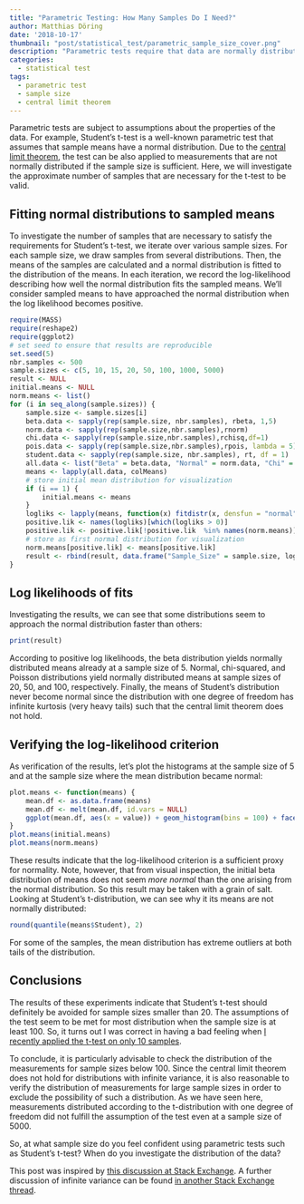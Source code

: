 ```yaml
---
title: "Parametric Testing: How Many Samples Do I Need?"
author: Matthias Döring
date: '2018-10-17'
thumbnail: "post/statistical_test/parametric_sample_size_cover.png"
description: "Parametric tests require that data are normally distributed. Here, you will learn how many samples are necessary to satisfy the assumptions of parametric tests."
categories:
  - statistical test
tags:
  - parametric test
  - sample size
  - central limit theorem
---
```

Parametric tests are subject to assumptions about the properties of the data. For example, Student's t-test is a well-known parametric test that assumes that sample means have a normal distribution. Due to the [central limit theorem](https://en.wikipedia.org/wiki/Central_limit_theorem), the test can be also applied to measurements that are not normally distributed if the sample size is sufficient. Here, we will investigate the approximate number of samples that are necessary for the t-test to be valid.
<!--more-->

## Fitting normal distributions to sampled means

To investigate the number of samples that are necessary to satisfy the requirements for Student's t-test, we iterate over various sample sizes. For each sample size, we draw samples from several distributions. Then, the means of the samples are calculated and a normal distribution is fitted to the distribution of the means. In each iteration, we record the log-likelihood describing how well the normal distribution fits the sampled means. We'll consider sampled means to have approached the normal distribution when the log likelihood becomes positive. 

```r
require(MASS)
require(reshape2)
require(ggplot2)
# set seed to ensure that results are reproducible
set.seed(5)
nbr.samples <- 500
sample.sizes <- c(5, 10, 15, 20, 50, 100, 1000, 5000)
result <- NULL
initial.means <- NULL
norm.means <- list()
for (i in seq_along(sample.sizes)) {
    sample.size <- sample.sizes[i]
    beta.data <- sapply(rep(sample.size, nbr.samples), rbeta, 1,5)
    norm.data <- sapply(rep(sample.size,nbr.samples),rnorm)
    chi.data <- sapply(rep(sample.size,nbr.samples),rchisq,df=1)
    pois.data <- sapply(rep(sample.size,nbr.samples),rpois, lambda = 5)
    student.data <- sapply(rep(sample.size, nbr.samples), rt, df = 1)
    all.data <- list("Beta" = beta.data, "Normal" = norm.data, "Chi" = chi.data, "Poisson" = pois.data, "Student" = student.data)
    means <- lapply(all.data, colMeans)
    # store initial mean distribution for visualization
    if (i == 1) {
        initial.means <- means
    }
    logliks <- lapply(means, function(x) fitdistr(x, densfun = "normal")$loglik)
    positive.lik <- names(logliks)[which(logliks > 0)]
    positive.lik <- positive.lik[!positive.lik  %in% names(norm.means)]
    # store as first normal distribution for visualization
    norm.means[positive.lik] <- means[positive.lik]
    result <- rbind(result, data.frame("Sample_Size" = sample.size, logliks))
}
```

## Log likelihoods of fits

Investigating the results, we can see that some distributions seem to approach the normal distribution faster than others:

```r
print(result)
```

According to positive log likelihoods, the beta distribution yields normally distributed means already at a sample size of 5. Normal, chi-squared, and Poisson distributions yield normally distributed means at sample sizes of 20, 50, and 100, respectively. Finally, the means of Student's distribution never become normal since the distribution with one degree of freedom has infinite kurtosis (very heavy tails) such that the central limit theorem does not hold.

## Verifying the log-likelihood criterion

As verification of the results, let's plot the histograms at the sample size of 5 and at the sample size where the mean distribution became normal:

```r
plot.means <- function(means) {
    mean.df <- as.data.frame(means)
    mean.df <- melt(mean.df, id.vars = NULL)
    ggplot(mean.df, aes(x = value)) + geom_histogram(bins = 100) + facet_wrap(.~variable, scales = "free_x")
}
plot.means(initial.means)
plot.means(norm.means)
```

These results indicate that the log-likelihood criterion is a sufficient proxy for normality. Note, however, that from visual inspection, the initial beta distribution of means does not seem *more normal* than the one arising from the normal distribution. So this result may be taken with a grain of salt. Looking at Student's t-distribution, we can see why it its means are not normally distributed:

```r
round(quantile(means$Student), 2)
```

For some of the samples, the mean distribution has extreme outliers at both tails of the distribution.

## Conclusions

The results of these experiments indicate that Student's t-test should definitely be avoided for sample sizes smaller than 20. The assumptions of the test seem to be met for most distribution when the sample size is at least 100. So, it turns out I was correct in having a bad feeling when [I recently applied the t-test on only 10 samples](/post/statistical_test/signed_wilcox_rank_test/). 

To conclude, it is particularly advisable to check the distribution of the measurements for sample sizes below 100. Since the central limit theorem does not hold for distributions with infinite variance, it is also reasonable to verify the distribution of measurements for large sample sizes in order to exclude the possibility of such a distribution. As we have seen here, measurements distributed according to the t-distribution with one degree of freedom did not fulfill the assumption of the test even at a sample size of 5000.

So, at what sample size do you feel confident using parametric tests such as Student's t-test? When do you investigate the distribution of the data?

This post was inspired by [this discussion at Stack Exchange](https://stats.stackexchange.com/questions/9573/t-test-for-non-normal-when-n50). A further discussion of infinite variance can be found [in another Stack Exchange thread](https://stats.stackexchange.com/questions/94402/what-is-the-difference-between-finite-and-infinite-variance).
